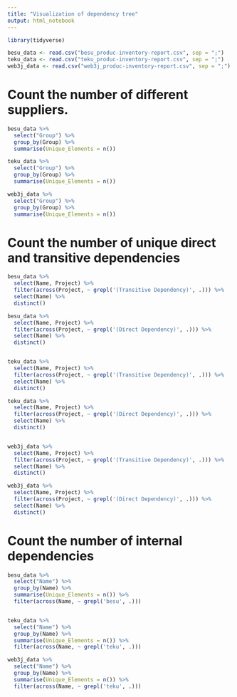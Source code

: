 ```yaml
---
title: "Visualization of dependency tree"
output: html_notebook
---
```


```r
library(tidyverse)

besu_data <- read.csv("besu_produc-inventory-report.csv", sep = ";")
teku_data <- read.csv("teku_produc-inventory-report.csv", sep = ";")
web3j_data <- read.csv("web3j_produc-inventory-report.csv", sep = ";")

```

# Count the number of different suppliers.

```r
besu_data %>% 
  select("Group") %>%
  group_by(Group) %>%         
  summarise(Unique_Elements = n())

teku_data %>% 
  select("Group") %>%
  group_by(Group) %>%         
  summarise(Unique_Elements = n())

web3j_data %>% 
  select("Group") %>%
  group_by(Group) %>%         
  summarise(Unique_Elements = n())
```
# Count the number of unique direct and transitive dependencies

```r
besu_data %>% 
  select(Name, Project) %>% 
  filter(across(Project, ~ grepl('(Transitive Dependency)', .))) %>% 
  select(Name) %>% 
  distinct()

besu_data %>% 
  select(Name, Project) %>% 
  filter(across(Project, ~ grepl('(Direct Dependency)', .))) %>% 
  select(Name) %>% 
  distinct()


teku_data %>% 
  select(Name, Project) %>% 
  filter(across(Project, ~ grepl('(Transitive Dependency)', .))) %>% 
  select(Name) %>% 
  distinct()

teku_data %>% 
  select(Name, Project) %>% 
  filter(across(Project, ~ grepl('(Direct Dependency)', .))) %>% 
  select(Name) %>% 
  distinct()


web3j_data %>% 
  select(Name, Project) %>% 
  filter(across(Project, ~ grepl('(Transitive Dependency)', .))) %>% 
  select(Name) %>% 
  distinct()

web3j_data %>% 
  select(Name, Project) %>% 
  filter(across(Project, ~ grepl('(Direct Dependency)', .))) %>% 
  select(Name) %>% 
  distinct()

```
# Count the number of internal dependencies

```r
besu_data %>% 
  select("Name") %>%
  group_by(Name) %>%         
  summarise(Unique_Elements = n()) %>% 
  filter(across(Name, ~ grepl('besu', .)))


teku_data %>% 
  select("Name") %>%
  group_by(Name) %>%         
  summarise(Unique_Elements = n()) %>% 
  filter(across(Name, ~ grepl('teku', .)))

web3j_data %>% 
  select("Name") %>%
  group_by(Name) %>%         
  summarise(Unique_Elements = n()) %>% 
  filter(across(Name, ~ grepl('teku', .)))

```
